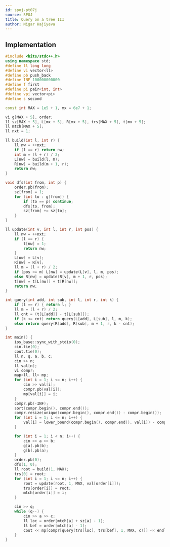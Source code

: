 ```yaml
---
id: spoj-pt07j
source: SPOJ
title: Query on a tree III
author: Nigar Hajiyeva
---
```


## Implementation

<LanguageSection>
<CPPSection>

```cpp
#include <bits/stdc++.h>
using namespace std;
#define ll long long
#define vi vector<ll>
#define pb push_back
#define INF 100000000000
#define f first
#define pi pair<int, int>
#define vpi vector<pi>
#define s second

const int MAX = 1e5 + 1, mx = 6e7 + 1;

vi g[MAX + 5], order;
ll sz[MAX + 5], L[mx + 5], R[mx + 5], trs[MAX + 5], t[mx + 5];
ll mtch[MAX + 5];
ll nxt = 1;

ll build(int l, int r) {
	ll nw = ++nxt;
	if (l == r) return nw;
	int m = (l + r) / 2;
	L[nw] = build(l, m);
	R[nw] = build(m + 1, r);
	return nw;
}

void dfs(int from, int p) {
	order.pb(from);
	sz[from] = 1;
	for (int to : g[from]) {
		if (to == p) continue;
		dfs(to, from);
		sz[from] += sz[to];
	}
}

ll update(int v, int l, int r, int pos) {
	ll nw = ++nxt;
	if (l == r) {
		t[nw] = 1;
		return nw;
	}
	L[nw] = L[v];
	R[nw] = R[v];
	ll m = (l + r) / 2;
	if (pos <= m) L[nw] = update(L[v], l, m, pos);
	else R[nw] = update(R[v], m + 1, r, pos);
	t[nw] = t[L[nw]] + t[R[nw]];
	return nw;
}

int query(int add, int sub, int l, int r, int k) {
	if (l == r) { return l; }
	ll m = (l + r) / 2;
	ll cnt = (t[L[add]] - t[L[sub]]);
	if (k <= cnt) return query(L[add], L[sub], l, m, k);
	else return query(R[add], R[sub], m + 1, r, k - cnt);
}

int main() {
	ios_base::sync_with_stdio(0);
	cin.tie(0);
	cout.tie(0);
	ll n, q, a, b, c;
	cin >> n;
	ll val[n];
	vi compr;
	map<ll, ll> mp;
	for (int i = 1; i <= n; i++) {
		cin >> val[i];
		compr.pb(val[i]);
		mp[val[i]] = i;
	}
	compr.pb(-INF);
	sort(compr.begin(), compr.end());
	compr.resize(unique(compr.begin(), compr.end()) - compr.begin());
	for (int i = 1; i <= n; i++) {
		val[i] = lower_bound(compr.begin(), compr.end(), val[i]) - compr.begin();
	}

	for (int i = 1; i < n; i++) {
		cin >> a >> b;
		g[a].pb(b);
		g[b].pb(a);
	}
	order.pb(0);
	dfs(1, 0);
	ll root = build(1, MAX);
	trs[0] = root;
	for (int i = 1; i <= n; i++) {
		root = update(root, 1, MAX, val[order[i]]);
		trs[order[i]] = root;
		mtch[order[i]] = i;
	}

	cin >> q;
	while (q--) {
		cin >> a >> c;
		ll loc = order[mtch[a] + sz[a] - 1];
		ll bef = order[mtch[a] - 1];
		cout << mp[compr[query(trs[loc], trs[bef], 1, MAX, c)]] << endl;
	}
}
```

</CPPSection>
</LanguageSection>
